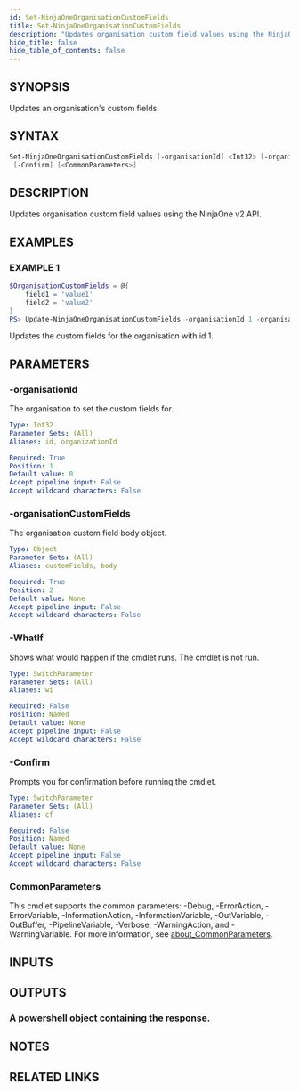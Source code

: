 ```yaml
---
id: Set-NinjaOneOrganisationCustomFields
title: Set-NinjaOneOrganisationCustomFields
description: "Updates organisation custom field values using the NinjaOne v2 API."
hide_title: false
hide_table_of_contents: false
---
```


## SYNOPSIS

Updates an organisation's custom fields.

## SYNTAX

```powershell
Set-NinjaOneOrganisationCustomFields [-organisationId] <Int32> [-organisationCustomFields] <Object> [-WhatIf]
 [-Confirm] [<CommonParameters>]
```

## DESCRIPTION

Updates organisation custom field values using the NinjaOne v2 API.

## EXAMPLES

### EXAMPLE 1

```powershell
$OrganisationCustomFields = @{
    field1 = 'value1'
    field2 = 'value2'
}
PS> Update-NinjaOneOrganisationCustomFields -organisationId 1 -organisationCustomFields $OrganisationCustomFields
```

Updates the custom fields for the organisation with id 1.

## PARAMETERS

### -organisationId

The organisation to set the custom fields for.

```yaml
Type: Int32
Parameter Sets: (All)
Aliases: id, organizationId

Required: True
Position: 1
Default value: 0
Accept pipeline input: False
Accept wildcard characters: False
```

### -organisationCustomFields

The organisation custom field body object.

```yaml
Type: Object
Parameter Sets: (All)
Aliases: customFields, body

Required: True
Position: 2
Default value: None
Accept pipeline input: False
Accept wildcard characters: False
```

### -WhatIf

Shows what would happen if the cmdlet runs.
The cmdlet is not run.

```yaml
Type: SwitchParameter
Parameter Sets: (All)
Aliases: wi

Required: False
Position: Named
Default value: None
Accept pipeline input: False
Accept wildcard characters: False
```

### -Confirm

Prompts you for confirmation before running the cmdlet.

```yaml
Type: SwitchParameter
Parameter Sets: (All)
Aliases: cf

Required: False
Position: Named
Default value: None
Accept pipeline input: False
Accept wildcard characters: False
```

### CommonParameters

This cmdlet supports the common parameters: -Debug, -ErrorAction, -ErrorVariable, -InformationAction, -InformationVariable, -OutVariable, -OutBuffer, -PipelineVariable, -Verbose, -WarningAction, and -WarningVariable. For more information, see [about_CommonParameters](http://go.microsoft.com/fwlink/?LinkID=113216).

## INPUTS

## OUTPUTS

### A powershell object containing the response.

## NOTES

## RELATED LINKS
